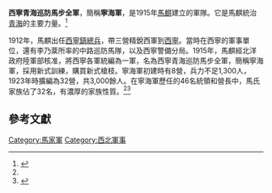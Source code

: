 '''西寧青海巡防馬步全軍'''，簡稱'''寧海軍'''，是1915年[[馬麒|馬麒]]建立的軍隊。它是馬麒統治[[青海|青海]]的主要力量。<ref name="鄭國良">{{cite thesis
| title = 中央與地方─國民政府與青海馬家關係研究(1928-1945)
| author = 鄭國良
| url = http://thesis.lib.nccu.edu.tw/record/#G0093153015
| chapter-url = http://nccur.lib.nccu.edu.tw/bitstream/140.119/33588/5/15301505.pdf
| chapter = 第一章地方勢力的奠基
| pages = 21-22
| publisher = 國立政治大學歷史學系
| degree = 碩士
| access-date = 2020-11-29
| archive-date = 2020-07-02
| archive-url = https://web.archive.org/web/20200702184250/http://thesis.lib.nccu.edu.tw/record/#G0093153015
| dead-url = no
}}</ref>

1912年，馬麒出任[[西寧鎮|西寧鎮]][[總兵|總兵]]，帶三營精銳西軍到[[西寧|西寧]]。當時在西寧的軍事單位，還有李乃棻所率的中路巡防馬隊，以及西寧警備分局。1915年，馬麒經北洋政府陸軍部核准，將西寧各軍統編為一軍，名為西寧青海巡防馬步全軍，簡稱寧海軍，採用新式訓練，購買新式槍枝。寧海軍初建時有8營，兵力不足1,300人，1923年時擴編為32營，共3,000餘人。在寧海軍歷任的46名統領和營長中，馬氏家族佔了32名，有濃厚的家族性質。<ref name="鄭國良"/><ref>{{cite web
| url=http://biographicdb.fudan.edu.cn/Topics/ShowView/fce68556-3b4d-4c80-9cf2-03ebf8724842?pageNum=3
| title=马家军阀事业的奠基人——马麒
| website=20世纪中国人物传记数据库
| access-date=2020-11-29
| archive-date=2020-12-09
| archive-url=https://web.archive.org/web/20201209175907/http://biographicdb.fudan.edu.cn/Topics/ShowView/fce68556-3b4d-4c80-9cf2-03ebf8724842?pageNum=3
| dead-url=no
}}</ref>

==參考文獻==
{{reflist}}

[[Category:馬家軍|Category:馬家軍]]
[[Category:西北軍事|Category:西北軍事]]